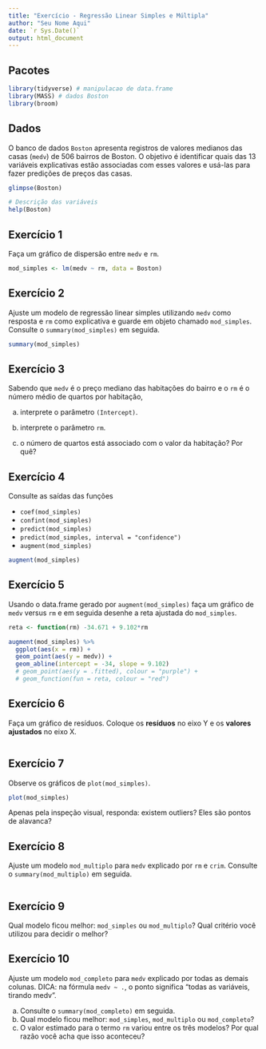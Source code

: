 ```yaml
---
title: "Exercício - Regressão Linear Simples e Múltipla"
author: "Seu Nome Aqui"
date: `r Sys.Date()`
output: html_document
---
```


## Pacotes

```r
library(tidyverse) # manipulacao de data.frame
library(MASS) # dados Boston
library(broom)
```



## Dados

O banco de dados `Boston` apresenta registros de valores medianos das casas (`medv`) de 506 bairros de Boston. 
O objetivo é identificar quais das 13 variáveis explicativas estão associadas com esses valores e usá-las para fazer predições de preços das casas.

```r
glimpse(Boston)
```

```r
# Descrição das variáveis
help(Boston)
```

## Exercício 1

Faça um gráfico de dispersão entre `medv` e `rm`.

```r
mod_simples <- lm(medv ~ rm, data = Boston)
```

## Exercício 2

Ajuste um modelo de regressão linear simples utilizando `medv` como resposta e `rm` como explicativa e guarde em objeto chamado `mod_simples`. Consulte o `summary(mod_simples)` em seguida.

```r
summary(mod_simples)
```

## Exercício 3

Sabendo que `medv` é o preço mediano das habitações do bairro e o `rm` é o número médio de quartos por habitação, 

a) interprete o parâmetro `(Intercept)`.

b) interprete o parâmetro `rm`.

c) o número de quartos está associado com o valor da habitação? Por quê?


## Exercício 4

Consulte as saídas das funções 

- `coef(mod_simples)`
- `confint(mod_simples)`
- `predict(mod_simples)`
- `predict(mod_simples, interval = "confidence")`
- `augment(mod_simples)`

```r
augment(mod_simples)
```

## Exercício 5

Usando o data.frame gerado por `augment(mod_simples)` faça um gráfico de `medv` versus `rm` e em seguida desenhe a reta ajustada do `mod_simples`.

```r
reta <- function(rm) -34.671 + 9.102*rm

augment(mod_simples) %>%
  ggplot(aes(x = rm)) +
  geom_point(aes(y = medv)) +
  geom_abline(intercept = -34, slope = 9.102)
  # geom_point(aes(y = .fitted), colour = "purple") +
  # geom_function(fun = reta, colour = "red")

```

## Exercício 6

Faça um gráfico de resíduos. Coloque os **resíduos** no eixo Y e os **valores ajustados** no eixo X.

```r

```


## Exercício 7

Observe os gráficos de `plot(mod_simples)`.

```r
plot(mod_simples)
```

Apenas pela inspeção visual, responda: existem outliers? Eles são pontos de alavanca?


## Exercício 8

Ajuste um modelo `mod_multiplo` para `medv` explicado por `rm` e `crim`. Consulte o `summary(mod_multiplo)` em seguida.

```r

```


## Exercício 9

Qual modelo ficou melhor: `mod_simples` ou `mod_multiplo`? Qual critério você utilizou para decidir o melhor?


## Exercício 10

Ajuste um modelo `mod_completo` para `medv` explicado por todas as demais colunas. DICA: na fórmula `medv ~ .`, o ponto significa "todas as variáveis, tirando medv".

a) Consulte o `summary(mod_completo)` em seguida.
b) Qual modelo ficou melhor: `mod_simples`, `mod_multiplo` ou `mod_completo`?
c) O valor estimado para o termo `rm` variou entre os três modelos? Por qual razão você acha que isso aconteceu?


